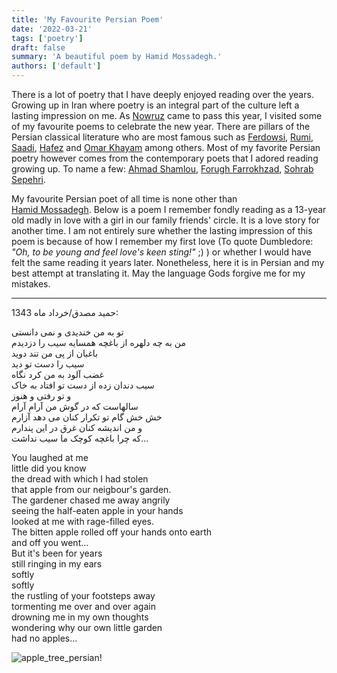 ```yaml
---
title: 'My Favourite Persian Poem'
date: '2022-03-21'
tags: ['poetry']
draft: false
summary: 'A beautiful poem by Hamid Mossadegh.'
authors: ['default']
---
```


There is a lot of poetry that I have deeply enjoyed reading over the years.
Growing up in Iran where poetry is an integral part of the culture
left a lasting impression on me. As [Nowruz](https://en.wikipedia.org/wiki/Nowruz)
came to pass this year, I visited some of my favourite poems to celebrate
the new year. There are pillars of the Persian classical literature who are most famous such as
[Ferdowsi](https://en.wikipedia.org/wiki/Ferdowsi),
[Rumi](https://en.wikipedia.org/wiki/Rumi),
[Saadi](https://en.wikipedia.org/wiki/Saadi_Shirazi),
[Hafez](https://en.wikipedia.org/wiki/Hafez) and
[Omar Khayam](https://en.wikipedia.org/wiki/Omar_Khayyam) among others.
Most of my favorite Persian poetry however comes from the contemporary poets that
I adored reading growing up. To name a few:
[Ahmad Shamlou](https://en.wikipedia.org/wiki/Ahmad_Shamlou),
[Forugh Farrokhzad](https://en.wikipedia.org/wiki/Forugh_Farrokhzad),
[Sohrab Sepehri](https://en.wikipedia.org/wiki/Sohrab_Sepehri).

My favourite Persian poet of all time is none other than  
[Hamid Mossadegh](https://en.wikipedia.org/wiki/Hamid_Mosadegh). Below is a poem
I remember fondly reading as a 13-year old madly in love with a girl in our family
friends' circle. It is a love story for another time. I am not entirely sure whether
the lasting impression of this poem is because of how I remember my first love
(To quote Dumbledore: _"Oh, to be young and feel love's keen sting!"_ ;) ) or whether
I would have felt the same reading it years later. Nonetheless, here it is in Persian and
my best attempt at translating it. May the language Gods forgive me for my mistakes.

---

حمید مصدق/خرداد ماه 1343:

تو به من خندیدی و نمی دانستی\
من به چه دلهره از باغچه همسایه سیب را دزدیدم\
باغبان از پی من تند دوید\
سیب را دست تو دید\
غضب آلود به من کرد نگاه\
سیب دندان زده از دست تو افتاد به خاک\
و تو رفتی و هنوز\
سالهاست که در گوش من آرام آرام\
خش خش گام تو تکرار کنان می دهد آزارم\
و من اندیشه کنان غرق در این پندارم\
که چرا باغچه کوچک ما سیب نداشت...


You laughed at me\
little did you know\
the dread with which I had stolen\
that apple from our neigbour's garden.\
The gardener chased me away angrily\
seeing the half-eaten apple in your hands\
looked at me with rage-filled eyes.\
The bitten apple rolled off your hands onto earth\
and off you went...\
But it's been for years\
still ringing in my ears\
softly\
softly\
the rustling of your footsteps away\
tormenting me over and over again\
drowning me in my own thoughts\
wondering why our own little garden\
had no apples...

![apple_tree_persian!](/static/images/apple_tree_persian.jpg)
